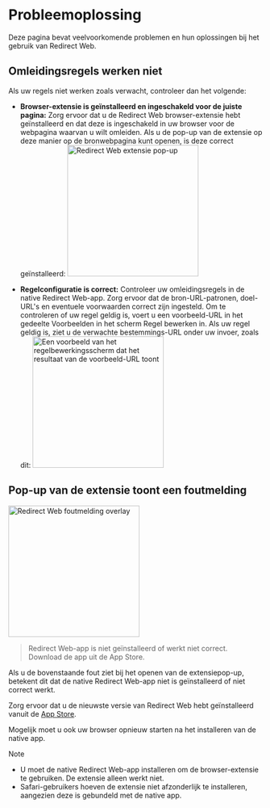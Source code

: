 
# Probleemoplossing

Deze pagina bevat veelvoorkomende problemen en hun oplossingen bij het gebruik van Redirect Web.

<TOCInline toc={toc} />

## Omleidingsregels werken niet

Als uw regels niet werken zoals verwacht, controleer dan het volgende:

- **Browser-extensie is geïnstalleerd en ingeschakeld voor de juiste pagina:** Zorg ervoor dat u de Redirect Web browser-extensie hebt geïnstalleerd en dat deze is ingeschakeld in uw browser voor de webpagina waarvan u wilt omleiden. Als u de pop-up van de extensie op deze manier op de bronwebpagina kunt openen, is deze correct geïnstalleerd:
    <Image src={ExtensionPopup} alt="Redirect Web extensie pop-up" width="260" hasShadow/>

- **Regelconfiguratie is correct:** Controleer uw omleidingsregels in de native Redirect Web-app. Zorg ervoor dat de bron-URL-patronen, doel-URL's en eventuele voorwaarden correct zijn ingesteld. Om te controleren of uw regel geldig is, voert u een voorbeeld-URL in het gedeelte Voorbeelden in het scherm Regel bewerken in. Als uw regel geldig is, ziet u de verwachte bestemmings-URL onder uw invoer, zoals dit:
    <Image src={RuleEditExampleResult} alt="Een voorbeeld van het regelbewerkingsscherm dat het resultaat van de voorbeeld-URL toont" width="260" hasShadow/>

## Pop-up van de extensie toont een foutmelding

<Image src={ErrorOverlay} alt="Redirect Web foutmelding overlay" width="260" hasShadow hasRoundedCorners/>

> Redirect Web-app is niet geïnstalleerd of werkt niet correct.
> Download de app uit de App Store.

Als u de bovenstaande fout ziet bij het openen van de extensiepop-up, betekent dit dat de native Redirect Web-app niet is geïnstalleerd of niet correct werkt.

Zorg ervoor dat u de nieuwste versie van Redirect Web hebt geïnstalleerd vanuit de [App Store](https://apps.apple.com/app/id1571283503).

Mogelijk moet u ook uw browser opnieuw starten na het installeren van de native app.

> [!NOTE]
> * U moet de native Redirect Web-app installeren om de browser-extensie te gebruiken. De extensie alleen werkt niet.
> * Safari-gebruikers hoeven de extensie niet afzonderlijk te installeren, aangezien deze is gebundeld met de native app.
